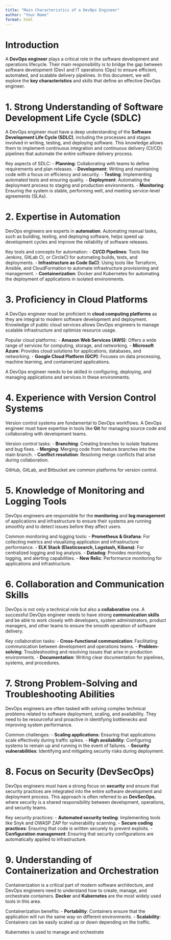 ```yaml
---
title: "Main Characteristics of a DevOps Engineer"
author: "Your Name"
format: html
---
```


# Introduction

A **DevOps engineer** plays a critical role in the software development and operations lifecycle. Their main responsibility is to bridge the gap between software development (Dev) and IT operations (Ops) to ensure efficient, automated, and scalable delivery pipelines. In this document, we will explore the **key characteristics** and skills that define an effective DevOps engineer.

# 1. Strong Understanding of Software Development Life Cycle (SDLC)

A DevOps engineer must have a deep understanding of the **Software Development Life Cycle (SDLC)**, including the processes and stages involved in writing, testing, and deploying software. This knowledge allows them to implement continuous integration and continuous delivery (CI/CD) pipelines that automate the entire software delivery process.

Key aspects of SDLC:
- **Planning**: Collaborating with teams to define requirements and plan releases.
- **Development**: Writing and maintaining code with a focus on efficiency and security.
- **Testing**: Implementing automated tests and ensuring quality.
- **Deployment**: Automating the deployment process to staging and production environments.
- **Monitoring**: Ensuring the system is stable, performing well, and meeting service-level agreements (SLAs).

# 2. Expertise in Automation

DevOps engineers are experts in **automation**. Automating manual tasks, such as building, testing, and deploying software, helps speed up development cycles and improve the reliability of software releases.

Key tools and concepts for automation:
- **CI/CD Pipelines**: Tools like Jenkins, GitLab CI, or CircleCI for automating builds, tests, and deployments.
- **Infrastructure as Code (IaC)**: Using tools like Terraform, Ansible, and CloudFormation to automate infrastructure provisioning and management.
- **Containerization**: Docker and Kubernetes for automating the deployment of applications in isolated environments.

# 3. Proficiency in Cloud Platforms

A DevOps engineer must be proficient in **cloud computing platforms** as they are integral to modern software development and deployment. Knowledge of public cloud services allows DevOps engineers to manage scalable infrastructure and optimize resource usage.

Popular cloud platforms:
- **Amazon Web Services (AWS)**: Offers a wide range of services for computing, storage, and networking.
- **Microsoft Azure**: Provides cloud solutions for applications, databases, and networking.
- **Google Cloud Platform (GCP)**: Focuses on data processing, machine learning, and containerized applications.

A DevOps engineer needs to be skilled in configuring, deploying, and managing applications and services in these environments.

# 4. Experience with Version Control Systems

Version control systems are fundamental to DevOps workflows. A DevOps engineer must have expertise in tools like **Git** for managing source code and collaborating with development teams.

Version control tasks:
- **Branching**: Creating branches to isolate features and bug fixes.
- **Merging**: Merging code from feature branches into the main branch.
- **Conflict resolution**: Resolving merge conflicts that arise during collaboration.

GitHub, GitLab, and Bitbucket are common platforms for version control.

# 5. Knowledge of Monitoring and Logging Tools

DevOps engineers are responsible for the **monitoring** and **log management** of applications and infrastructure to ensure their systems are running smoothly and to detect issues before they affect users.

Common monitoring and logging tools:
- **Prometheus & Grafana**: For collecting metrics and visualizing application and infrastructure performance.
- **ELK Stack (Elasticsearch, Logstash, Kibana)**: For centralized logging and log analysis.
- **Datadog**: Provides monitoring, logging, and alerting capabilities.
- **New Relic**: Performance monitoring for applications and infrastructure.

# 6. Collaboration and Communication Skills

DevOps is not only a technical role but also a **collaborative** one. A successful DevOps engineer needs to have strong **communication skills** and be able to work closely with developers, system administrators, product managers, and other teams to ensure the smooth operation of software delivery.

Key collaboration tasks:
- **Cross-functional communication**: Facilitating communication between development and operations teams.
- **Problem-solving**: Troubleshooting and resolving issues that arise in production environments.
- **Documentation**: Writing clear documentation for pipelines, systems, and procedures.

# 7. Strong Problem-Solving and Troubleshooting Abilities

DevOps engineers are often tasked with solving complex technical problems related to software deployment, scaling, and availability. They need to be resourceful and proactive in identifying bottlenecks and improving system performance.

Common challenges:
- **Scaling applications**: Ensuring that applications scale effectively during traffic spikes.
- **High availability**: Configuring systems to remain up and running in the event of failures.
- **Security vulnerabilities**: Identifying and mitigating security risks during deployment.

# 8. Focus on Security (DevSecOps)

DevOps engineers must have a strong focus on **security** and ensure that security practices are integrated into the entire software development and deployment process. This approach is often referred to as **DevSecOps**, where security is a shared responsibility between development, operations, and security teams.

Key security practices:
- **Automated security testing**: Implementing tools like Snyk and OWASP ZAP for vulnerability scanning.
- **Secure coding practices**: Ensuring that code is written securely to prevent exploits.
- **Configuration management**: Ensuring that security configurations are automatically applied to infrastructure.

# 9. Understanding of Containerization and Orchestration

Containerization is a critical part of modern software architecture, and DevOps engineers need to understand how to create, manage, and orchestrate containers. **Docker** and **Kubernetes** are the most widely used tools in this area.

Containerization benefits:
- **Portability**: Containers ensure that the application will run the same way on different environments.
- **Scalability**: Containers can be easily scaled up or down depending on the traffic.

Kubernetes is used to manage and orchestrate 




